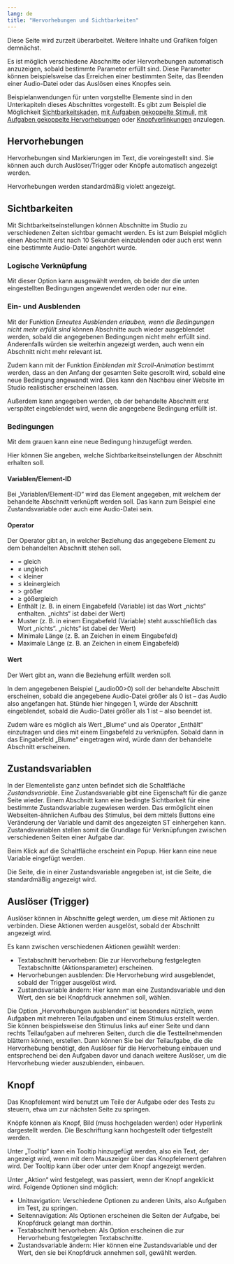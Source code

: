 ```yaml
---
lang: de
title: "Hervorhebungen und Sichtbarkeiten"
---
```


::: {.callout-caution}
Diese Seite wird zurzeit überarbeitet. Weitere Inhalte und Grafiken folgen demnächst.
:::

Es ist möglich verschiedene Abschnitte oder Hervorhebungen automatisch anzuzeigen, sobald bestimmte Parameter erfüllt sind. Diese Parameter können beispielsweise das Erreichen einer bestimmten Seite, das Beenden einer Audio-Datei oder das Auslösen eines Knopfes sein.

Beispielanwendungen für unten vorgstellte Elemente sind in den Unterkapiteln dieses Abschnittes vorgestellt. Es gibt zum Beispiel die Möglichkeit [Sichtbarkeitskaden](Sichtbarkeitskaskaden.qmd), [mit Aufgaben gekoppelte Stimuli](Markieren.qmd), [mit Aufgaben gekoppelte Hervorhebungen](Hervorhebungen.qmd) oder [Knopfverlinkungen](Buttonverlinkung.qmd) anzulegen.

## Hervorhebungen

Hervorhebungen sind Markierungen im Text, die voreingestellt sind. Sie können auch durch Auslöser/Trigger oder Knöpfe automatisch angezeigt werden.

Hervorhebungen werden standardmäßig violett angezeigt.

## Sichtbarkeiten

Mit Sichtbarkeitseinstellungen können Abschnitte im Studio zu verschiedenen Zeiten sichtbar gemacht werden. Es ist zum Beispiel möglich einen Abschnitt erst nach 10 Sekunden einzublenden oder auch erst wenn eine bestimmte Audio-Datei angehört wurde.

### Logische Verknüpfung

Mit dieser Option kann ausgewählt werden, ob beide der die unten eingestellten Bedingungen angewendet werden oder nur eine.

### Ein- und Ausblenden

Mit der Funktion *Erneutes Ausblenden erlauben, wenn die Bedingungen nicht mehr erfüllt sind* können Abschnitte auch wieder ausgeblendet werden, sobald die angegebenen Bedingungen nicht mehr erfüllt sind. Anderenfalls würden sie weiterhin angezeigt werden, auch wenn ein Abschnitt nicht mehr relevant ist.

Zudem kann mit der Funktion *Einblenden mit Scroll-Animation* bestimmt werden, dass an den Anfang der gesamten Seite gescrollt wird, sobald eine neue Bedingung angewandt wird. Dies kann den Nachbau einer Website im Studio realistischer erscheinen lassen.

Außerdem kann angegeben werden, ob der behandelte Abschnitt erst verspätet eingeblendet wird, wenn die angegebene Bedingung erfüllt ist.

### Bedingungen

Mit dem grauen kann eine neue Bedingung hinzugefügt werden.

Hier können Sie angeben, welche Sichtbarkeitseinstellungen der Abschnitt erhalten soll. 

#### Variablen/Element-ID

Bei „Variablen/Element-ID“ wird das Element angegeben, mit welchem der behandelte Abschnitt verknüpft werden soll. Das kann zum Beispiel eine Zustandsvariable oder auch eine Audio-Datei sein.

#### Operator

Der Operator gibt an, in welcher Beziehung das angegebene Element zu dem behandelten Abschnitt stehen soll.

* = gleich
* ≠ ungleich
* < kleiner
* ≤ kleinergleich
* \> größer
* ≥ gößergleich
* Enthält (z. B. in einem Eingabefeld (Variable) ist das Wort „nichts“ enthalten. „nichts“ ist dabei der Wert)
* Muster (z. B. in einem Eingabefeld (Variable) steht ausschließlich das Wort „nichts“. „nichts“ ist dabei der Wert)
* Minimale Länge (z. B. an Zeichen in einem Eingabefeld)
* Maximale Länge (z. B. an Zeichen in einem Eingabefeld)

#### Wert

Der Wert gibt an, wann die Beziehung erfüllt werden soll. 

In dem angegebenen Beispiel (_audio00>0) soll der behandelte Abschnitt erscheinen, sobald die angegebene Audio-Datei größer als 0 ist – das Audio also angefangen hat. Stünde hier hingegen 1, würde der Abschnitt eingeblendet, sobald die Audio-Datei größer als 1 ist – also beendet ist.

Zudem wäre es möglich als Wert „Blume“ und als Operator „Enthält“ einzutragen und dies mit einem Eingabefeld zu verknüpfen. Sobald dann in das Eingabefeld „Blume“ eingetragen wird, würde dann der behandelte Abschnitt erscheinen.

## Zustandsvariablen

In der Elementeliste ganz unten befindet sich die Schaltfläche *Zustandsvariable*. Eine Zustandsvariable gibt eine Eigenschaft für die ganze Seite wieder. Einem Abschnitt kann eine bedingte Sichtbarkeit für eine bestimmte Zustandsvariable zugewiesen werden. Das ermöglicht einen Webseiten-ähnlichen Aufbau des Stimulus, bei dem mittels Buttons eine Veränderung der Variable und damit des angezeigten ST einhergehen kann. Zustandsvariablen stellen somit die Grundlage für Verknüpfungen zwischen verschiedenen Seiten einer Aufgabe dar.

Beim Klick auf die Schaltfläche erscheint ein Popup. Hier kann eine neue Variable eingefügt werden.

Die Seite, die in einer Zustandsvariable angegeben ist, ist die Seite, die standardmäßig angezeigt wird.

## Auslöser (Trigger)

Auslöser können in Abschnitte gelegt werden, um diese mit Aktionen zu verbinden. Diese Aktionen werden ausgelöst, sobald der Abschnitt angezeigt wird.

Es kann zwischen verschiedenen Aktionen gewählt werden:

* Textabschnitt hervorheben: Die zur Hervorhebung festgelegten Textabschnitte (Aktionsparameter) erscheinen.
* Hervorhebungen ausblenden: Die Hervorhebung wird ausgeblendet, sobald der Trigger ausgelöst wird.
* Zustandsvariable ändern: Hier kann man eine Zustandsvariable und den Wert, den sie bei Knopfdruck annehmen soll, wählen.

::: {.callout-tip}
Die Option „Hervorhebungen ausblenden“ ist besonders nützlich, wenn Aufgaben mit mehreren Teilaufgaben und einem Stimulus erstellt werden. Sie können beispielsweise den Stimulus links auf einer Seite und dann rechts Teilaufgaben auf mehreren Seiten, durch die die Testteilnehmenden blättern können, erstellen. Dann können Sie bei der Teilaufgabe, die die Hervorhebung benötigt, den Auslöser für die Hervorhebung einbauen und entsprechend bei den Aufgaben davor und danach weitere Auslöser, um die Hervorhebung wieder auszublenden, einbauen.
:::

## Knopf

Das Knopfelement wird benutzt um Teile der Aufgabe oder des Tests zu steuern, etwa um zur nächsten Seite zu springen.

Knöpfe können als Knopf, Bild (muss hochgeladen werden) oder Hyperlink dargestellt werden. Die Beschriftung kann hochgestellt oder tiefgestellt werden.

Unter „Tooltip“ kann ein Tooltip hinzugefügt werden, also ein Text, der angezeigt wird, wenn mit dem Mauszeiger über das Knopfelement gefahren wird. Der Tooltip kann über oder unter dem Knopf angezeigt werden.

Unter „Aktion“ wird festgelegt, was passiert, wenn der Knopf angeklickt wird. Folgende Optionen sind möglich:

* Unitnavigation: Verschiedene Optionen zu anderen Units, also Aufgaben im Test, zu springen.
* Seitennavigation: Als Optionen erscheinen die Seiten der Aufgabe, bei Knopfdruck gelangt man dorthin.
* Textabschnitt hervorheben: Als Option erscheinen die zur Hervorhebung festgelegten Textabschnitte.
* Zustandsvariable ändern: Hier können eine Zustandsvariable und der Wert, den sie bei Knopfdruck annehmen soll, gewählt werden.